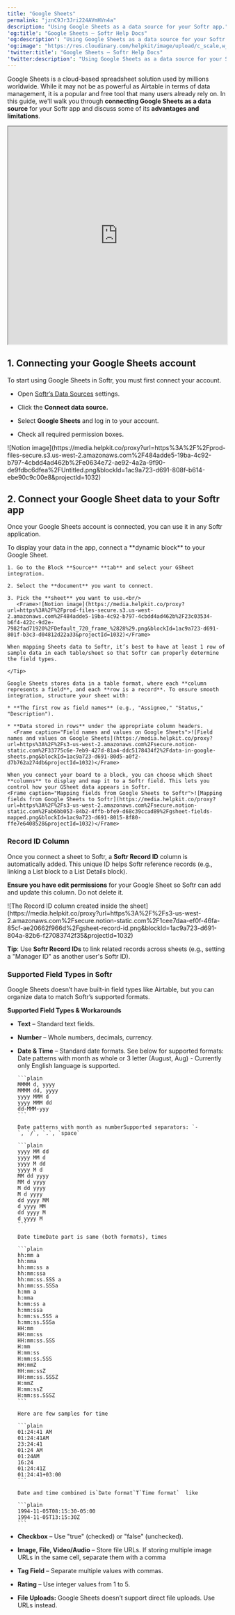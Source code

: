 ```yaml
---
title: "Google Sheets"
permalink: "jznC9Jr3Jri224AVmHVn4a"
description: "Using Google Sheets as a data source for your Softr app."
'og:title': "Google Sheets – Softr Help Docs"
'og:description': "Using Google Sheets as a data source for your Softr app."
'og:image': "https://res.cloudinary.com/helpkit/image/upload/c_scale,w_700,q_auto/v1674219840/softrdocs_meta_OG_Image_Url_258f31c013.png"
'twitter:title': "Google Sheets – Softr Help Docs"
'twitter:description': "Using Google Sheets as a data source for your Softr app."
---
```

Google Sheets is a cloud-based spreadsheet solution used by millions worldwide. While it may not be as powerful as Airtable in terms of data management, it is a popular and free tool that many users already rely on. In this guide, we'll walk you through **connecting Google Sheets as a data source** for your Softr app and discuss some of its **advantages and limitations**.

<iframe src="https://www.youtube.com/embed/dte3kfZ8Ky4?rel=0" width="100%" height="500px" title="YouTube video"></iframe>

## **1. Connecting your Google Sheets account**

To start using Google Sheets in Softr, you must first connect your account.

* Open [Softr’s Data Sources](https://studio.softr.io/dashboard/data-sources) settings.

* Click the **Connect data source.**

* Select **Google Sheets** and log in to your account.

* Check all required permission boxes.
<Frame>![Notion image](https://media.helpkit.co/proxy?url=https%3A%2F%2Fprod-files-secure.s3.us-west-2.amazonaws.com%2F484adde5-19ba-4c92-b797-4cbdd4ad462b%2Fe0634e72-ae92-4a2a-9f90-de9fdbc6dfea%2FUntitled.png&blockId=1ac9a723-d691-808f-b614-ebe90c9c00e8&projectId=1032)</Frame>

## **2. Connect your Google Sheet data to your Softr app**

Once your Google Sheets account is connected, you can use it in any Softr application.

<Steps>
  <Step title="Connect your data to a dynamic block">
    To display your data in the app, connect a **dynamic block** to your Google Sheet.

    1. Go to the Block **Source** **tab** and select your GSheet integration.

    2. Select the **document** you want to connect.

    3. Pick the **sheet** you want to use.<br/>
       <Frame>![Notion image](https://media.helpkit.co/proxy?url=https%3A%2F%2Fprod-files-secure.s3.us-west-2.amazonaws.com%2F484adde5-19ba-4c92-b797-4cbdd4ad462b%2F23c03534-b6f4-422c-9d2e-7982fad71920%2FDefault_720_frame_%2828%29.png&blockId=1ac9a723-d691-801f-b3c3-d04812d22a33&projectId=1032)</Frame>
  </Step>
  <Step title="Step 2. Mapping Google Sheets columns to Softr field">
    <Tip>

    When mapping Sheets data to Softr, it’s best to have at least 1 row of sample data in each table/sheet so that Softr can properly determine the field types.

    </Tip>

    Google Sheets stores data in a table format, where each **column represents a field**, and each **row is a record**. To ensure smooth integration, structure your sheet with:

    * **The first row as field names** (e.g., "Assignee," "Status," "Description").

    * **Data stored in rows** under the appropriate column headers.
      <Frame caption="Field names and values on Google Sheets">![Field names and values on Google Sheets](https://media.helpkit.co/proxy?url=https%3A%2F%2Fs3-us-west-2.amazonaws.com%2Fsecure.notion-static.com%2F33775c6e-7eb9-427d-81a4-ddc5178434f2%2Fdata-in-google-sheets.png&blockId=1ac9a723-d691-80d5-a0f2-d7b762a274db&projectId=1032)</Frame>

    When you connect your board to a block, you can choose which Sheet **columns** to display and map it to a Softr field. This lets you control how your GSheet data appears in Softr.
    <Frame caption="Mapping fields from Google Sheets to Softr">![Mapping fields from Google Sheets to Softr](https://media.helpkit.co/proxy?url=https%3A%2F%2Fs3-us-west-2.amazonaws.com%2Fsecure.notion-static.com%2Fab6bb053-84b2-4ffb-bfe9-d68c39ccad89%2Fgsheet-fields-mapped.png&blockId=1ac9a723-d691-8015-8f80-ffe7e6408528&projectId=1032)</Frame>
  </Step>
</Steps>

### **Record ID Column**

Once you connect a sheet to Softr, a **Softr Record ID** column is automatically added. This unique ID helps Softr reference records (e.g., linking a List block to a List Details block).

<Warning>

**Ensure you have edit permissions** for your Google Sheet so Softr can add and update this column. Do not delete it.
</Warning>
<Frame caption="The Record ID column created inside the sheet">![The Record ID column created inside the sheet](https://media.helpkit.co/proxy?url=https%3A%2F%2Fs3-us-west-2.amazonaws.com%2Fsecure.notion-static.com%2F1cee7daa-ef0f-46fa-85cf-ae20662f966d%2Fgsheet-record-id.png&blockId=1ac9a723-d691-804a-82b6-f27083742f35&projectId=1032)</Frame>
<Tip>

**Tip**: Use **Softr Record IDs** to link related records across sheets (e.g., setting a "Manager ID" as another user's Softr ID).

</Tip>

### **Supported Field Types in Softr**

Google Sheets doesn’t have built-in field types like Airtable, but you can organize data to match Softr’s supported formats.

**Supported Field Types & Workarounds**

* **Text** – Standard text fields.

* **Number** – Whole numbers, decimals, currency.

* **Date & Time** – Standard date formats. See below for supported formats:
   <Accordion title="Supported Date and Time Formats">
      Date patterns with month as whole or 3 letter (August, Aug) - Currently only English language is supported.

      ```plain
      MMMM d, yyyy
      MMMM dd, yyyy
      yyyy MMM d
      yyyy MMM dd
      dd-MMM-yyy
      ```

      Date patterns with month as numberSupported separators: `-`, `/`, `.`, `space`

      ```plain
      yyyy MM dd
      yyyy MM d
      yyyy M dd
      yyyy M d
      MM dd yyyy
      MM d yyyy
      M dd yyyy
      M d yyyy
      dd yyyy MM
      d yyyy MM
      dd yyyy M
      d yyyy M
      ```

      Date timeDate part is same (both formats), times

      ```plain
      hh:mm a
      hh:mma
      hh:mm:ss a
      hh:mm:ssa
      hh:mm:ss.SSS a
      hh:mm:ss.SSSa
      h:mm a
      h:mma
      h:mm:ss a
      h:mm:ssa
      h:mm:ss.SSS a
      h:mm:ss.SSSa
      HH:mm
      HH:mm:ss
      HH:mm:ss.SSS
      H:mm
      H:mm:ss
      H:mm:ss.SSS
      HH:mmZ
      HH:mm:ssZ
      HH:mm:ss.SSSZ
      H:mmZ
      H:mm:ssZ
      H:mm:ss.SSSZ
      ```

      Here are few samples for time

      ```plain
      01:24:41 AM
      01:24:41AM
      23:24:41
      01:24 AM
      01:24AM
      16:24
      01:24:41Z
      01:24:41+03:00
      ```

      Date and time combined is`Date format`T`Time format`  like

      ```plain
      1994-11-05T08:15:30-05:00
      1994-11-05T13:15:30Z
      ```
   </Accordion>

* **Checkbox** – Use "true" (checked) or "false" (unchecked).

* **Image, File, Video/Audio** – Store file URLs. If storing multiple image URLs in the same cell, separate them with a comma

* **Tag Field** – Separate multiple values with commas.

* **Rating** – Use integer values from 1 to 5.

* **File Uploads:** Google Sheets doesn’t support direct file uploads. Use URLs instead.